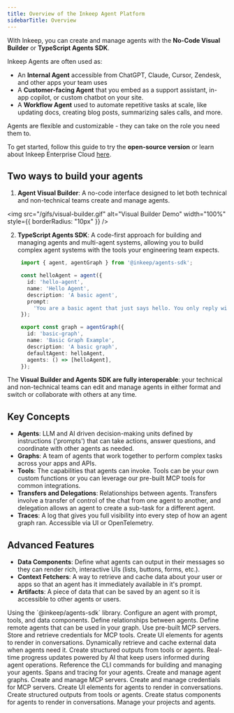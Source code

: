 ```yaml
---
title: Overview of the Inkeep Agent Platform
sidebarTitle: Overview
---
```



With Inkeep, you can create and manage agents with the **No-Code Visual Builder** or **TypeScript Agents SDK**. 

Inkeep Agents are often used as:
- An **Internal Agent** accessible from ChatGPT, Claude, Cursor, Zendesk, and other apps your team uses
- A **Customer-facing Agent** that you embed as a support assistant, in-app copilot, or custom chatbot on your site.
- A **Workflow Agent** used to automate repetitive tasks at scale, like updating docs, creating blog posts, summarizing sales calls, and more.

Agents are flexible and customizable - they can take on the role you need them to.

To get started, follow this guide to try the **open-source version** or learn about Inkeep Enterprise Cloud [here](/oss-enterprise-comparison).

## Two ways to build your agents

1. **Agent Visual Builder**: A no-code interface designed to let both technical and non-technical teams create and manage agents.

<img
  src="/gifs/visual-builder.gif"
  alt="Visual Builder Demo"
  width="100%"
  style={{ borderRadius: "10px" }}
/>

2. **TypeScript Agents SDK**: A code-first approach for building and managing agents and multi-agent systems, allowing you to build complex agent systems with the tools your engineering team expects.

   ```typescript
    import { agent, agentGraph } from '@inkeep/agents-sdk';

    const helloAgent = agent({
      id: 'hello-agent',
      name: 'Hello Agent',
      description: 'A basic agent',
      prompt:
        'You are a basic agent that just says hello. You only reply with the word "hello", but you may do it in different variations like h3110, h3110w0rld, h3110w0rld! etc...',
    });

    export const graph = agentGraph({
      id: 'basic-graph',
      name: 'Basic Graph Example',
      description: 'A basic graph',
      defaultAgent: helloAgent,
      agents: () => [helloAgent],
    });
   ```

The **Visual Builder and Agents SDK are fully interoperable**: your technical and non-technical teams can edit and manage agents in either format and switch or collaborate with others at any time.

## Key Concepts
- **Agents**: LLM and AI driven decision-making units defined by instructions ('prompts') that can take actions, answer questions, and coordinate with other agents as needed.
- **Graphs**: A team of agents that work together to perform complex tasks across your apps and APIs.
- **Tools**: The capabilities that agents can invoke. Tools can be your own custom functions or you can leverage our pre-built MCP tools for common integrations.
- **Transfers and Delegations**: Relationships between agents. Transfers involve a transfer of control of the chat from one agent to another, and delegation allows an agent to create a sub-task for a different agent.
- **Traces**: A log that gives you full visibility into every step of how an agent graph ran. Accessible via UI or OpenTelemetry.

## Advanced Features

- **Data Components**: Define what agents can output in their messages so they can render rich, interactive UIs (lists, buttons, forms, etc.).
- **Context Fetchers**: A way to retrieve and cache data about your user or apps so that an agent has it immediately available in it's prompt.
- **Artifacts**: A piece of data that can be saved by an agent so it is accessible to other agents or users.

<Tabs>
  <Tab title="Agents SDK">
    Using the `@inkeep/agents-sdk` library.
    <Cards>
      <Card title="Agent Configuration" icon="LuUser" href="/docs/typescript-sdk/agent-configuration">
        Configure an agent with prompt, tools, and data components.
      </Card>
      <Card title="Agent Relationships" icon="LuUsers" href="/docs/typescript-sdk/agent-relationships">
        Define relationships between agents.
      </Card>
      <Card title="Remote Agents" icon="LuGlobe" href="/docs/typescript-sdk/external-agent-configuration">
        Define remote agents that can be used in your graph.
      </Card>
      <Card title="MCPs" icon="LuHammer" href="/docs/typescript-sdk/mcp-servers">
        Use pre-built MCP servers.
      </Card>
      <Card title="Credentials" icon="LuKey" href="/docs/typescript-sdk/credentials">
        Store and retrieve credentials for MCP tools.
      </Card>
      <Card title="Data Components" icon="LuLayoutTemplate" href="/docs/typescript-sdk/data-components">
        Create UI elements for agents to render in conversations.
      </Card>
      <Card title="Context Fetchers" icon="LuCirclePlus" href="/docs/typescript-sdk/context-fetchers">
        Dynamically retrieve and cache external data when agents need it.
      </Card>
      <Card title="Artifact Components" icon="TbInputSpark" href="/docs/typescript-sdk/artifacts">
        Create structured outputs from tools or agents.
      </Card>
      <Card title="Status Updates" icon="LuClock" href="/docs/typescript-sdk/status-updates">
        Real-time progress updates powered by AI that keep users informed during agent operations.
      </Card>
      <Card title="CLI reference" icon="LuTerminal" href="/docs/typescript-sdk/cli-reference">
        Reference the CLI commands for building and managing your agents.
      </Card>
      <Card title="Spans and tracing" icon="LuBug" href="/docs/typescript-sdk/spans">
        Spans and tracing for your agents.
      </Card>
    </Cards>

  </Tab>

  <Tab title="Visual Builder">
    <Cards>
      <Card title="Graphs" icon="LuSpline" href="/docs/visual-builder/graphs">
        Create and manage agent graphs.
      </Card>
      <Card title="MCP Servers" icon="LuServer" href="/docs/visual-builder/mcp-servers">
        Create and manage MCP servers.
      </Card>
      <Card title="Credentials" icon="LuKey" href="/docs/visual-builder/credentials">
        Create and manage credentials for MCP servers.
      </Card>
      <Card title="Data Components" icon="LuLayoutTemplate" href="/docs/visual-builder/data-components">
        Create UI elements for agents to render in conversations.
      </Card>
      <Card title="Artifact Components" icon="TbInputSpark" href="/docs/visual-builder/artifact-components">
        Create structured outputs from tools or agents.
      </Card>
      <Card title="Status Components" icon="LuClock" href="/docs/visual-builder/status-components">
        Create status components for agents to render in conversations.
      </Card>
      <Card title="Project Management" icon="LuFolder" href="/docs/visual-builder/project-management">
        Manage your projects and agents.
      </Card>
    </Cards>
  </Tab>
</Tabs>